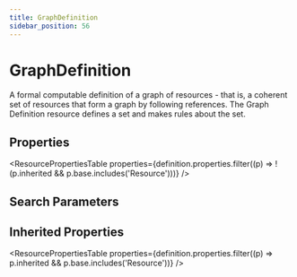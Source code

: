 ```yaml
---
title: GraphDefinition
sidebar_position: 56
---
```



# GraphDefinition

A formal computable definition of a graph of resources - that is, a coherent set of resources that form a graph by following references. The Graph Definition resource defines a set and makes rules about the set.

## Properties

<ResourcePropertiesTable properties={definition.properties.filter((p) => !(p.inherited && p.base.includes('Resource')))} />

## Search Parameters

<SearchParamsTable searchParams={definition.searchParameters} />

## Inherited Properties

<ResourcePropertiesTable properties={definition.properties.filter((p) => p.inherited && p.base.includes('Resource'))} />


